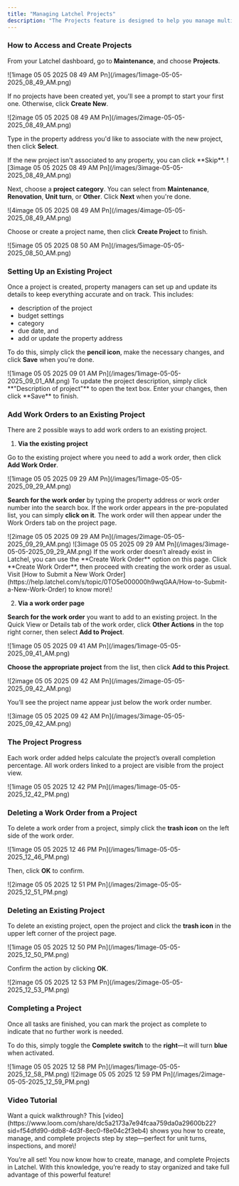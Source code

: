 ```yaml
---
title: "Managing Latchel Projects"
description: "The Projects feature is designed to help you manage multi-step maintenance efforts—like unit turns, inspections, or renovations—by grouping related work orders into a single, organized view. This makes it easier to track budgets, timelines, and overall progress. Whether you're coordinating a simple move-out inspection or a full unit refresh, Projects gives you a centralized place to plan and monitor each task from start to finish. Let's go over with this help guide to get you started!"
---
```


### **How to Access and Create Projects**

From your Latchel dashboard, go to **Maintenance**, and choose **Projects**.

<Frame>
  ![1image 05 05 2025 08 49 AM Pn](/images/1image-05-05-2025_08_49_AM.png)
</Frame>

If no projects have been created yet, you'll see a prompt to start your first one. Otherwise, click **Create New**.

<Frame>
  ![2image 05 05 2025 08 49 AM Pn](/images/2image-05-05-2025_08_49_AM.png)
</Frame>

Type in the property address you'd like to associate with the new project, then click **Select**.

<Note>
  If the new project isn't associated to any property, you can click **Skip**.
</Note>

<Frame>
  ![3image 05 05 2025 08 49 AM Pn](/images/3image-05-05-2025_08_49_AM.png)
</Frame>

Next, choose a **project category**. You can select from **Maintenance**, **Renovation**, **Unit turn**, or **Other**. Click **Next** when you're done.

<Frame>
  ![4image 05 05 2025 08 49 AM Pn](/images/4image-05-05-2025_08_49_AM.png)
</Frame>

Choose or create a project name, then click **Create Project** to finish.

<Frame>
  ![5image 05 05 2025 08 50 AM Pn](/images/5image-05-05-2025_08_50_AM.png)
</Frame>

### **Setting Up an Existing Project**

Once a project is created, property managers can set up and update its details to keep everything accurate and on track. This includes:

- description of the project
- budget settings
- category
- due date, and
- add or update the property address

To do this, simply click the **pencil icon**, make the necessary changes, and click **Save** when you're done.

<Frame>
  ![1image 05 05 2025 09 01 AM Pn](/images/1image-05-05-2025_09_01_AM.png)
</Frame>

<Tip>
  To update the project description, simply click **"Description of project"** to open the text box. Enter your changes, then click **Save** to finish.
</Tip>

### **Add Work Orders to an Existing Project**

There are 2 possible ways to add work orders to an existing project.

1. **Via the existing project**

Go to the existing project where you need to add a work order, then click **Add Work Order**.

<Frame>
  ![1image 05 05 2025 09 29 AM Pn](/images/1image-05-05-2025_09_29_AM.png)
</Frame>

**Search for the work order** by typing the property address or work order number into the search box. If the work order appears in the pre-populated list, you can simply **click on it**. The work order will then appear under the Work Orders tab on the project page.

<Frame>
  ![2image 05 05 2025 09 29 AM Pn](/images/2image-05-05-2025_09_29_AM.png)
</Frame>

<Frame>
  ![3image 05 05 2025 09 29 AM Pn](/images/3image-05-05-2025_09_29_AM.png)
</Frame>

<Tip>
  If the work order doesn’t already exist in Latchel, you can use the **Create Work Order** option on this page. Click **Create Work Order**, then proceed with creating the work order as usual. Visit [How to Submit a New Work Order](https://help.latchel.com/s/topic/0TO5e000000h9wqGAA/How-to-Submit-a-New-Work-Order) to know more\!
</Tip>

2. **Via a work order page**

**Search for the work order** you want to add to an existing project. In the Quick View or Details tab of the work order, click **Other Actions** in the top right corner, then select **Add to Project**.

<Frame>
  ![1image 05 05 2025 09 41 AM Pn](/images/1image-05-05-2025_09_41_AM.png)
</Frame>

**Choose the appropriate project** from the list, then click **Add to this Project**.

<Frame>
  ![2image 05 05 2025 09 42 AM Pn](/images/2image-05-05-2025_09_42_AM.png)
</Frame>

You’ll see the project name appear just below the work order number.

<Frame>
  ![3image 05 05 2025 09 42 AM Pn](/images/3image-05-05-2025_09_42_AM.png)
</Frame>

### **The Project Progress**

Each work order added helps calculate the project’s overall completion percentage. All work orders linked to a project are visible from the project view.

<Frame>
  ![1image 05 05 2025 12 42 PM Pn](/images/1image-05-05-2025_12_42_PM.png)
</Frame>

### **Deleting a Work Order from a Project**

To delete a work order from a project, simply click the **trash icon** on the left side of the work order.

<Frame>
  ![1image 05 05 2025 12 46 PM Pn](/images/1image-05-05-2025_12_46_PM.png)
</Frame>

Then, click **OK** to confirm.

<Frame>
  ![2image 05 05 2025 12 51 PM Pn](/images/2image-05-05-2025_12_51_PM.png)
</Frame>

### **Deleting an Existing Project**

To delete an existing project, open the project and click the **trash icon** in the upper left corner of the project page.

<Frame>
  ![1image 05 05 2025 12 50 PM Pn](/images/1image-05-05-2025_12_50_PM.png)
</Frame>

Confirm the action by clicking **OK**.

<Frame>
  ![2image 05 05 2025 12 53 PM Pn](/images/2image-05-05-2025_12_53_PM.png)
</Frame>

### **Completing a Project**

Once all tasks are finished, you can mark the project as complete to indicate that no further work is needed.

To do this, simply toggle the **Complete switch** to the **right**—it will turn **blue** when activated.

<Frame>
  ![1image 05 05 2025 12 58 PM Pn](/images/1image-05-05-2025_12_58_PM.png)
</Frame>

<Frame>
  ![2image 05 05 2025 12 59 PM Pn](/images/2image-05-05-2025_12_59_PM.png)
</Frame>

### <Icon icon="camera-movie" iconType="sharp-duotone-solid" color="#ff9b8a" size={25} /> **Video Tutorial**

<Tip>
  Want a quick walkthrough? This [video](https://www.loom.com/share/dc5a2173a7e94fcaa759da0a29600b22?sid=f54dfd90-ddb8-4d3f-8ec0-f8e04c2f3eb4) shows you how to create, manage, and complete projects step by step—perfect for unit turns, inspections, and more\!
</Tip>

You’re all set\! You now know how to create, manage, and complete Projects in Latchel. With this knowledge, you’re ready to stay organized and take full advantage of this powerful feature\!